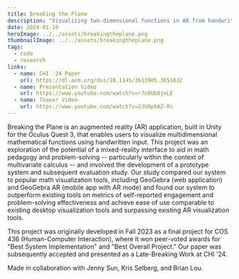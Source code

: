 ```yaml
---
title: Breaking the Plane
description: "Visualizing two-dimensional functions in AR from handwritten input. Accepted to CHI '24."
date: 2024-01-16
heroImage: ../../assets/breakingtheplane.png
thumbnailImage: ../../assets/breakingtheplane.png
tags:
  - code
  - research
links:
  - name: CHI '24 Paper
    url: https://dl.acm.org/doi/10.1145/3613905.3651032
  - name: Presentation Video
    url: https://www.youtube.com/watch?v=r7cOUb8jxLE
  - name: Teaser Video
    url: https://www.youtube.com/watch?v=2JUXphAZ-Rs
---
```


Breaking the Plane is an augmented reality (AR) application, built in Unity for the Oculus Quest 3,
that enables users to visualize multidimensional mathematical functions using handwritten input.
This project was an exploration of the potential of a mixed-reality interface to aid in math pedagogy
and problem-solving -- particularly within the context of multivariate calculus -- and involved the development
of a prototype system and subsequent evaluation study. Our study compared our system to popular math visualization tools,
including GeoGebra (web application) and GeoGebra AR (mobile app with AR mode) and found our system to outperform existing
tools on metrics of self-reported engagement and problem-solving effectiveness and achieve ease of use comparable to existing desktop
visualization tools and surpassing existing AR visualization tools.  

This project was originally developed in Fall 2023 as a final project for COS 436 (Human-Computer Interaction), where it won peer-voted awards
for "Best System Implementation" and "Best Overall Project." Our paper was subsequently accepted and presented as a Late-Breaking Work at CHI '24.

Made in collaboration with Jenny Sun, Kris Selberg, and Brian Lou.